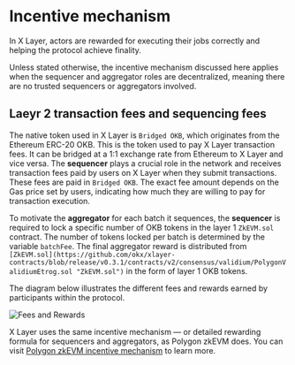 # Incentive mechanism
In X Layer, actors are rewarded for executing their jobs correctly and helping the protocol achieve finality.

<Tip title="Note">Unless stated otherwise, the incentive mechanism discussed here applies when the sequencer and aggregator roles are decentralized, meaning there are no trusted sequencers or aggregators involved.</Tip>

## Laeyr 2 transaction fees and sequencing fees
The native token used in X Layer is `Bridged OKB`, which originates from the Ethereum ERC-20 OKB. This is the token used to pay X Layer transaction fees. It can be bridged at a 1:1 exchange rate from Ethereum to X Layer and vice versa.
The **sequencer** plays a crucial role in the network and receives transaction fees paid by users on X Layer when they submit transactions. These fees are paid in `Bridged OKB`. The exact fee amount depends on the Gas price set by users, indicating how much they are willing to pay for transaction execution.

To motivate the **aggregator** for each batch it sequences, the **sequencer** is required to lock a specific number of OKB tokens in the layer 1 `ZkEVM.sol` contract. The number of tokens locked per batch is determined by the variable `batchFee`. The final aggregator reward is distributed from `[ZkEVM.sol](https://github.com/okx/xlayer-contracts/blob/release/v0.3.1/contracts/v2/consensus/validium/PolygonValidiumEtrog.sol "ZkEVM.sol")` in the form of layer 1 OKB tokens.

The diagram below illustrates the different fees and rewards earned by participants within the protocol.

![Fees and Rewards](./img/fees-and-rewards.jpg)

<Tip title="Note">X Layer uses the same incentive mechanism — or detailed rewarding formula for sequencers and aggregators, as Polygon zkEVM does. You can visit [Polygon zkEVM incentive mechanism](https://wiki.polygon.technology/docs/zkevm/protocol/incentive-mechanism/ "Polygon zkEVM incentive mechanism") to learn more.</Tip>